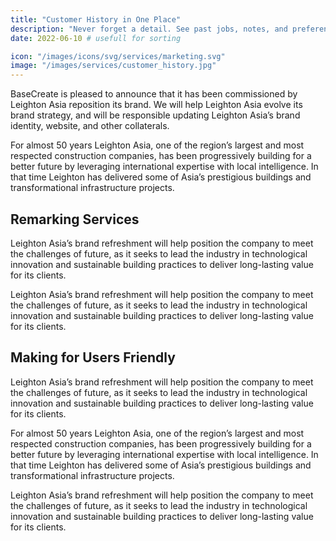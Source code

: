 ```yaml
---
title: "Customer History in One Place"
description: "Never forget a detail. See past jobs, notes, and preferences instantly."
date: 2022-06-10 # usefull for sorting

icon: "/images/icons/svg/services/marketing.svg"
image: "/images/services/customer_history.jpg"
---
```


BaseCreate is pleased to announce that it has been commissioned by Leighton Asia reposition its brand. We will help Leighton Asia evolve its brand strategy, and will be responsible updating Leighton Asia’s brand identity, website, and other collaterals.

For almost 50 years Leighton Asia, one of the region’s largest and most respected construction companies, has been progressively building for a better future by leveraging international expertise with local intelligence. In that time Leighton has delivered some of Asia’s prestigious buildings and transformational infrastructure projects.

## Remarking Services

Leighton Asia’s brand refreshment will help position the company to meet the challenges of future, as it seeks to lead the industry in technological innovation and sustainable building practices to deliver long-lasting value for its clients.

<ImageList>
  <ImageItem
    imageSrc="/images/services/single-page-video-bg.png"
    imageAlt="example alt text"
    video_src="/videos/test-video.mp4"
    video_id="services-video"
    video_provider="html5"
  />
</ImageList>

Leighton Asia’s brand refreshment will help position the company to meet the challenges of future, as it seeks to lead the industry in technological innovation and sustainable building
practices to deliver long-lasting value for its clients.

## Making for Users Friendly

Leighton Asia’s brand refreshment will help position the company to meet the challenges of future, as it seeks to lead the industry in technological innovation and sustainable building practices to deliver long-lasting value for its clients.

For almost 50 years Leighton Asia, one of the region’s largest and most respected construction companies, has been progressively building for a better future by leveraging international expertise with local intelligence. In that time Leighton has delivered some of Asia’s prestigious buildings and transformational infrastructure projects.

Leighton Asia’s brand refreshment will help position the company to meet the challenges of future, as it seeks to lead the industry in technological innovation and sustainable building practices to deliver long-lasting value for its clients.
